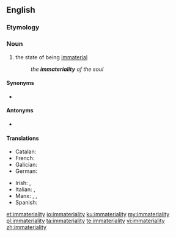 ==English==

===Etymology===
{{prefix|in|materiality|lang=en}}

===Noun===
{{en-noun|~|immaterialities}}

# the state of being [[immaterial]]
#: ''the '''immateriality''' of the soul''

====Synonyms====
* {{l|en|immaterialness}}

====Antonyms====
* {{l|en|materiality}}

====Translations====
{{trans-top|the state of being immaterial}}
* Catalan: {{t|ca|immaterialitat|f}}
* French: {{t+|fr|immatérialité|f}}
* Galician: {{t+|gl|inmaterialidade|f}}
* German: {{t|de|Immaterialität|f}}
{{trans-mid}}
* Irish: {{t|ga|neamhthábhacht|f}}, {{t|ga|neamhábharthacht|f}}
* Italian: {{t|it|immaterialità|f}}, {{t|it|incorporeità|f}}
* Manx: {{t|gv|neuchorpoilid|m}}, {{t|gv|neuheihltys|m}}, {{t|gv|neuventynys|m}}
* Spanish: {{t|es|inmaterialidad|f}}
{{trans-bottom}}

[[et:immateriality]]
[[io:immateriality]]
[[ku:immateriality]]
[[my:immateriality]]
[[pl:immateriality]]
[[ta:immateriality]]
[[te:immateriality]]
[[vi:immateriality]]
[[zh:immateriality]]